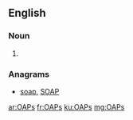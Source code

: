 ==English==

===Noun===
{{head|en|noun plural form}}

# {{plural of|OAP|lang=en}}

===Anagrams===
* [[soap#English|soap]], [[SOAP#English|SOAP]]

[[ar:OAPs]]
[[fr:OAPs]]
[[ku:OAPs]]
[[mg:OAPs]]